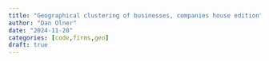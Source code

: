 ```yaml
---
title: "Geographical clustering of businesses, companies house edition"
author: "Dan Olner"
date: "2024-11-20"
categories: [code,firms,geo]
draft: true
---
```


